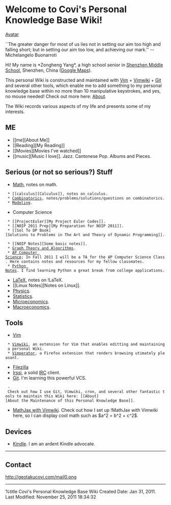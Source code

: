 = Welcome to Covi's Personal Knowledge Base Wiki! =

[[http://geotakucovi.com/avatar.jpg|Avatar]]

``The greater danger for most of us lies not in setting our aim too high and falling short; but in setting our aim too low, and achieving our mark.'' -- Michelangelo Buonarroti

Hi! My name is *Zongheng Yang*, a high school senior in [http://www.shenzhong.net Shenzhen Middle School], Shenzhen, China ([http://maps.google.com/maps?q=shenzhen,+china&hl=en&client=firefox-a&gl=us&z=10&vpsrc=0 Google Maps]). 

This personal Wiki is constructed and maintained with [http://www.vim.org/ Vim] + [http://code.google.com/p/vimwiki/ Vimwiki] + [http://git-scm.com Git] and several other tools, which enable me to add something to my personal knowledge base within no more than 10 manipulative keystrokes, and yes, no mouse needed! Check out more here: [[About]].

The Wiki records various aspects of my life and presents some of my interests.

== ME ==
* [[me][About Me]]
* [[Reading][My Reading]]
* [[Movies][Movies I've watched]]
* [[music][Music I love]]. Jazz. Cantonese Pop. Albums and Pieces.
<!-- [[Pastebin][My Pastebin for Random Stuff]] (Only for personal use; not much value here.) -->
  
== Serious (or not so serious?) Stuff ==
* [[Math]], notes on math.
  * [[calculus][Calculus]], notes on calculus.
  * [[Combinatorics]], notes/problems/solutions/questions on combinatorics.
  * [[Modeling]].
* Computer Science
  * [[ProjectEuler][My Project Euler Codes]].
  * [[NOIP 2011 Prep][My Preparation for NOIP 2011]].
  * [[Sol To DP Book][Solutions to Problems in The Art and Theory of Dynamic Programming]]. 
  * [[NOIP Notes][Some basic notes]]. 
  * [[Graph Theory and Algorithms]].
  * [[AP Computer Science]]; In Fall 2011 I will be a TA for the AP Computer Science Class. Here contains notes and resources for my fellow classmates.
  * [[Python Notes]]. I find learning Python a great break from college applications.
* [[LaTeX]], notes on !LaTeX.
* [[Linux Notes][Notes on Linux]].
* [[Physics]].
* [[Statistics]].
* [[Microeconomics]].
* [[Macroeconomics]].

== Tools ==
* [[Vim]]
  * [[Vimwiki]], an extension for Vim that enables editting and maintaining a personal Wiki.
  * [[Vimperator]], a Firefox extension that renders browsing utimately pleasant.
* [[Filezilla]]
* [[Irssi]], a solid [http://en.wikipedia.org/wiki/Internet_Relay_Chat IRC] client.
* [[Git]]. I'm learning this powerful VCS. 
  - Check out how I use Git, Vimwiki, cron, and several other fantastic tools to maintain this Wiki here: [[About][About the Maintenance of this Personal Knowledge Base]].
* [[MathJax with Vimwiki]]. Check out how I set up !MathJax with Vimwiki here, so I can display cool math such as $a^2 = b^2 + c^2$.

== Devices ==
* [[Kindle]]. I am an ardent Kindle advocate.
--------
== Contact ==
http://geotakucovi.com/mail0.png

--------
%title Covi's Personal Knowledge Base Wiki
Created Date: Jan 31, 2011.<br />
<!-- Put cursor on "F" and press <F5> to renew the datestamp. -->
Last Modified: November 25, 2011 18:34:32 
